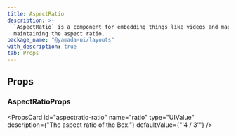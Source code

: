 ```yaml
---
title: AspectRatio
description: >-
  `AspectRatio` is a component for embedding things like videos and maps while
  maintaining the aspect ratio.
package_name: "@yamada-ui/layouts"
with_description: true
tab: Props
---
```


## Props

### AspectRatioProps

<PropsCard
  id="aspectratio-ratio"
  name="ratio"
  type="UIValue<number>"
  description={"The aspect ratio of the Box."}
  defaultValue={"'4 / 3'"}
/>
